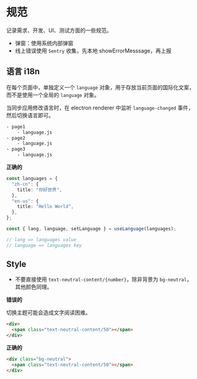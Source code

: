 # 规范

记录需求、开发、UI、测试方面的一些规范。

- 弹窗：使用系统内部弹窗
- 线上错误使用 `Sentry` 收集，先本地 showErrorMesssage，再上报

## 语言 i18n

在每个页面中，单独定义一个 `language` 对象，用于存放当前页面的国际化文案，而不是使用一个全局的 `language` 对象。

当同步应用修改语言时，在 electron renderer 中监听 `language-changed` 事件，然后切换语言即可。

```sh
- page1
    - language.js
- page2
    - language.js
- page3
    - language.js
```

**正确的**

```ts
const languages = {
  "zh-cn": {
    title: "你好世界",
  },
  "en-us": {
    title: "Hello World",
  },
};

const { lang, language, setLanguage } = useLanguage(languages);

// lang => languages value
// language => languages key
```

## Style

- 不要直接使用 `text-neutral-content/{number}`，除非背景为 `bg-neutral`，其他颜色同理。

**错误的**

切换主题可能会造成文字阅读困难。

```html
<div>
  <span class="text-neutral-content/50"></span>
</div>
```

**正确的**

```html
<div class="bg-neutral">
  <span class="text-neutral-content/50"></span>
</div>
```
